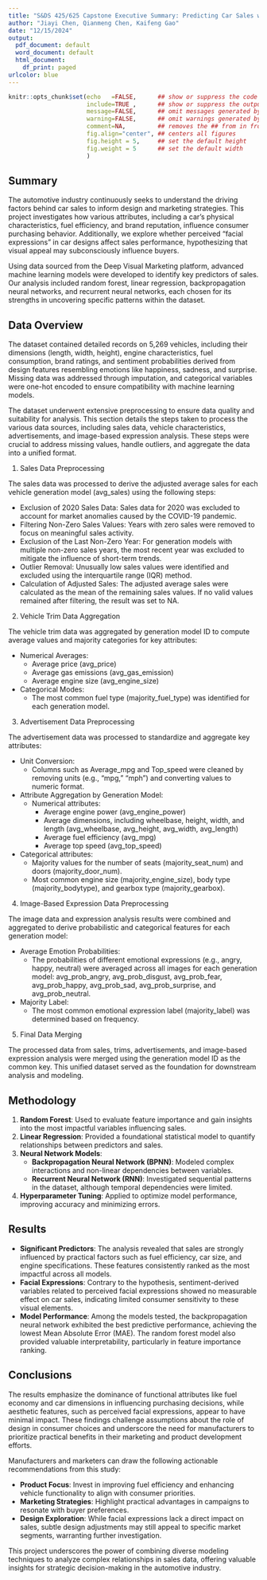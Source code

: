 ```yaml
---
title: "S&DS 425/625 Capstone Executive Summary: Predicting Car Sales with Machine Learning Models"
author: "Jiayi Chen, Qianmeng Chen, Kaifeng Gao"
date: "12/15/2024"
output:
  pdf_document: default
  word_document: default
  html_document:
    df_print: paged
urlcolor: blue
---
```


```r
knitr::opts_chunk$set(echo   =FALSE,      ## show or suppress the code
                      include=TRUE ,      ## show or suppress the output
                      message=FALSE,      ## omit messages generated by code
                      warning=FALSE,      ## omit warnings generated by code
                      comment=NA,         ## removes the ## from in front of outputs
                      fig.align="center", ## centers all figures
                      fig.height = 5,     ## set the default height
                      fig.weight = 5      ## set the default width
                      )
```


## Summary
The automotive industry continuously seeks to understand the driving factors behind car sales to inform design and marketing strategies. This project investigates how various attributes, including a car's physical characteristics, fuel efficiency, and brand reputation, influence consumer purchasing behavior. Additionally, we explore whether perceived "facial expressions" in car designs affect sales performance, hypothesizing that visual appeal may subconsciously influence buyers. 

Using data sourced from the Deep Visual Marketing platform, advanced machine learning models were developed to identify key predictors of sales. Our analysis included random forest, linear regression, backpropagation neural networks, and recurrent neural networks, each chosen for its strengths in uncovering specific patterns within the dataset.


## Data Overview
The dataset contained detailed records on 5,269 vehicles, including their dimensions (length, width, height), engine characteristics, fuel consumption, brand ratings, and sentiment probabilities derived from design features resembling emotions like happiness, sadness, and surprise. Missing data was addressed through imputation, and categorical variables were one-hot encoded to ensure compatibility with machine learning models.

The dataset underwent extensive preprocessing to ensure data quality and suitability for analysis. This section details the steps taken to process the various data sources, including sales data, vehicle characteristics, advertisements, and image-based expression analysis. These steps were crucial to address missing values, handle outliers, and aggregate the data into a unified format.

1. Sales Data Preprocessing  

The sales data was processed to derive the adjusted average sales for each vehicle generation model (avg_sales) using the following steps:
  
  - Exclusion of 2020 Sales Data: Sales data for 2020 was excluded to account for market anomalies caused by the COVID-19 pandemic.
  - Filtering Non-Zero Sales Values: Years with zero sales were removed to focus on meaningful sales activity.
  - Exclusion of the Last Non-Zero Year: For generation models with multiple non-zero sales years, the most recent year was excluded to mitigate the influence of short-term trends.
  - Outlier Removal: Unusually low sales values were identified and excluded using the interquartile range (IQR) method.
  - Calculation of Adjusted Sales: The adjusted average sales were calculated as the mean of the remaining sales values. If no valid values remained after filtering, the result was set to NA.

2. Vehicle Trim Data Aggregation

The vehicle trim data was aggregated by generation model ID to compute average values and majority categories for key attributes:

  - Numerical Averages:
    - Average price (avg_price)
    - Average gas emissions (avg_gas_emission)
    - Average engine size (avg_engine_size)
  
  - Categorical Modes:
    - The most common fuel type (majority_fuel_type) was identified for each generation model.
  
3. Advertisement Data Preprocessing

The advertisement data was processed to standardize and aggregate key attributes:

  - Unit Conversion: 
    - Columns such as Average_mpg and Top_speed were cleaned by removing units (e.g., "mpg," "mph") and converting values to numeric format.
  
  - Attribute Aggregation by Generation Model:
    - Numerical attributes:
      - Average engine power (avg_engine_power)
      - Average dimensions, including wheelbase, height, width, and length (avg_wheelbase, avg_height, avg_width, avg_length)
      - Average fuel efficiency (avg_mpg)
      - Average top speed (avg_top_speed)

  - Categorical attributes:
    - Majority values for the number of seats (majority_seat_num) and doors (majority_door_num).
    - Most common engine size (majority_engine_size), body type (majority_bodytype), and gearbox type (majority_gearbox).
  
4. Image-Based Expression Data Preprocessing

The image data and expression analysis results were combined and aggregated to derive probabilistic and categorical features for each generation model:

  - Average Emotion Probabilities:
    - The probabilities of different emotional expressions (e.g., angry, happy, neutral) were averaged across all images for each generation
    model: avg_prob_angry, avg_prob_disgust, avg_prob_fear, avg_prob_happy, avg_prob_sad, avg_prob_surprise, and avg_prob_neutral.
  
  - Majority Label:
    - The most common emotional expression label (majority_label) was determined based on frequency.

5. Final Data Merging

The processed data from sales, trims, advertisements, and image-based expression analysis were merged using the generation model ID as the common key. This unified dataset served as the foundation for downstream analysis and modeling.


## Methodology
1. **Random Forest**: Used to evaluate feature importance and gain insights into the most impactful variables influencing sales.
2. **Linear Regression**: Provided a foundational statistical model to quantify relationships between predictors and sales.
3. **Neural Network Models**:
   - **Backpropagation Neural Network (BPNN)**: Modeled complex interactions and non-linear dependencies between variables.
   - **Recurrent Neural Network (RNN)**: Investigated sequential patterns in the dataset, although temporal dependencies were limited.
4. **Hyperparameter Tuning**: Applied to optimize model performance, improving accuracy and minimizing errors.


## Results
- **Significant Predictors**: The analysis revealed that sales are strongly influenced by practical factors such as fuel efficiency, car size, and engine specifications. These features consistently ranked as the most impactful across all models.
- **Facial Expressions**: Contrary to the hypothesis, sentiment-derived variables related to perceived facial expressions showed no measurable effect on car sales, indicating limited consumer sensitivity to these visual elements.
- **Model Performance**: Among the models tested, the backpropagation neural network exhibited the best predictive performance, achieving the lowest Mean Absolute Error (MAE). The random forest model also provided valuable interpretability, particularly in feature importance ranking.


## Conclusions
The results emphasize the dominance of functional attributes like fuel economy and car dimensions in influencing purchasing decisions, while aesthetic features, such as perceived facial expressions, appear to have minimal impact. These findings challenge assumptions about the role of design in consumer choices and underscore the need for manufacturers to prioritize practical benefits in their marketing and product development efforts.

Manufacturers and marketers can draw the following actionable recommendations from this study:

- **Product Focus**: Invest in improving fuel efficiency and enhancing vehicle functionality to align with consumer priorities.
- **Marketing Strategies**: Highlight practical advantages in campaigns to resonate with buyer preferences.
- **Design Exploration**: While facial expressions lack a direct impact on sales, subtle design adjustments may still appeal to specific market segments, warranting further investigation.

This project underscores the power of combining diverse modeling techniques to analyze complex relationships in sales data, offering valuable insights for strategic decision-making in the automotive industry.